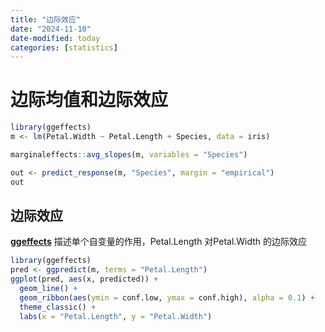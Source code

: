 ```yaml
---
title: "边际效应"
date: "2024-11-10"
date-modified: today
categories: [statistics]
---
```


# 边际均值和边际效应

```r
library(ggeffects)
m <- lm(Petal.Width ~ Petal.Length + Species, data = iris)

marginaleffects::avg_slopes(m, variables = "Species")

```

```r
out <- predict_response(m, "Species", margin = "empirical")
out
```

## 边际效应

[**ggeffects**](https://github.com/strengejacke/ggeffects) 描述单个自变量的作用，Petal.Length 对Petal.Width 的边际效应

```r
library(ggeffects)
pred <- ggpredict(m, terms = "Petal.Length")
ggplot(pred, aes(x, predicted)) +
  geom_line() +
  geom_ribbon(aes(ymin = conf.low, ymax = conf.high), alpha = 0.1) +
  theme_classic() +
  labs(x = "Petal.Length", y = "Petal.Width")
```
